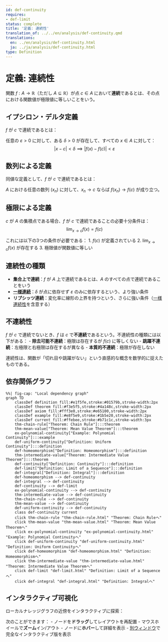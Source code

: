 ```yaml
---
id: def-continuity
requires:
- def-limit
status: complete
title: '定義: 連続性'
translation_of: ../../en/analysis/def-continuity.qmd
translations:
  en: ../en/analysis/def-continuity.html
  ja: ../ja/analysis/def-continuity.html
type: Definition
---
```


# 定義: 連続性 {#def-continuity}

関数 $f: A \to \mathbb{R}$（ただし $A \subseteq \mathbb{R}$）が点 $c \in A$ において**連続**であるとは、その点における関数値が極限値に等しいことをいう。

## イプシロン・デルタ定義

$f$ が $c$ で連続であるとは：

任意の $\varepsilon > 0$ に対して、ある $\delta > 0$ が存在して、すべての $x \in A$ に対して：
$$|x - c| < \delta \implies |f(x) - f(c)| < \varepsilon$$

## 数列による定義

同値な定義として、$f$ が $c$ で連続であるとは：

$A$ における任意の数列 $(x_n)$ に対して、$x_n \to c$ ならば $f(x_n) \to f(c)$ が成り立つ。

## 極限による定義

$c$ が $A$ の集積点である場合、$f$ が $c$ で連続であることの必要十分条件は：
$$\lim_{x \to c} f(x) = f(c)$$

これには以下の3つの条件が必要である：
1. $f(c)$ が定義されている
2. $\lim_{x \to c} f(x)$ が存在する
3. 極限値が関数値に等しい

## 連続性の種類

- **集合上で連続**：$f$ が $A$ 上で連続であるとは、$A$ のすべての点で連続であることをいう
- **[一様連続](def-uniform-continuity.qmd)**：$\delta$ が点に依存せず $\varepsilon$ のみに依存するという、より強い条件
- **リプシッツ連続**：変化率に線形の上界を持つという、さらに強い条件（[一様連続性](def-uniform-continuity.qmd)を含意する）

## 不連続性

$f$ が $c$ で連続でないとき、$f$ は $c$ で**不連続**であるという。不連続性の種類には以下がある：
- **除去可能不連続**：極限は存在するが $f(c)$ に等しくない
- **跳躍不連続**：左極限と右極限は存在するが異なる
- **本質的不連続**：極限が存在しない

連続性は、関数が「切れ目や跳躍がない」という直感的な概念を数学的に捉えたものである。

## 依存関係グラフ

```mermaid
%%| fig-cap: "Local dependency graph"
graph TD
    classDef definition fill:#e1f5fe,stroke:#01579b,stroke-width:2px
    classDef theorem fill:#f3e5f5,stroke:#4a148c,stroke-width:2px
    classDef axiom fill:#fff3e0,stroke:#e65100,stroke-width:2px
    classDef example fill:#e8f5e9,stroke:#1b5e20,stroke-width:2px
    classDef current fill:#ffebee,stroke:#b71c1c,stroke-width:3px
    thm-chain-rule["Theorem: Chain Rule"]:::theorem
    thm-mean-value["Theorem: Mean Value Theorem"]:::theorem
    ex-polynomial-continuity["Example: Polynomial Continuity"]:::example
    def-uniform-continuity["Definition: Uniform Continuity"]:::definition
    def-homeomorphism["Definition: Homeomorphism"]:::definition
    thm-intermediate-value["Theorem: Intermediate Value Theorem"]:::theorem
    def-continuity["Definition: Continuity"]:::definition
    def-limit["Definition: Limit of a Sequence"]:::definition
    def-integral["Definition: Integral"]:::definition
    def-homeomorphism --> def-continuity
    def-integral --> def-continuity
    def-continuity --> def-limit
    ex-polynomial-continuity --> def-continuity
    thm-intermediate-value --> def-continuity
    thm-chain-rule --> def-continuity
    thm-mean-value --> def-continuity
    def-uniform-continuity --> def-continuity
    class def-continuity current
    click thm-chain-rule "thm-chain-rule.html" "Theorem: Chain Ruleへ"
    click thm-mean-value "thm-mean-value.html" "Theorem: Mean Value Theoremへ"
    click ex-polynomial-continuity "ex-polynomial-continuity.html" "Example: Polynomial Continuityへ"
    click def-uniform-continuity "def-uniform-continuity.html" "Definition: Uniform Continuityへ"
    click def-homeomorphism "def-homeomorphism.html" "Definition: Homeomorphismへ"
    click thm-intermediate-value "thm-intermediate-value.html" "Theorem: Intermediate Value Theoremへ"
    click def-limit "def-limit.html" "Definition: Limit of a Sequenceへ"
    click def-integral "def-integral.html" "Definition: Integralへ"
```

## インタラクティブ可視化

ローカルナレッジグラフの近傍をインタラクティブに探索：

::: {.graph-viz data-id="def-continuity" data-width="700" data-height="500"}
:::

次のことができます：
- ノードを**ドラッグ**してレイアウトを再配置
- マウスホイールで**ズーム**イン/アウト
- ノードに**ホバー**して詳細を表示
- [別ウィンドウ](../../output/interactive/def-continuity.html){target="_blank"}で完全なインタラクティブ版を表示
